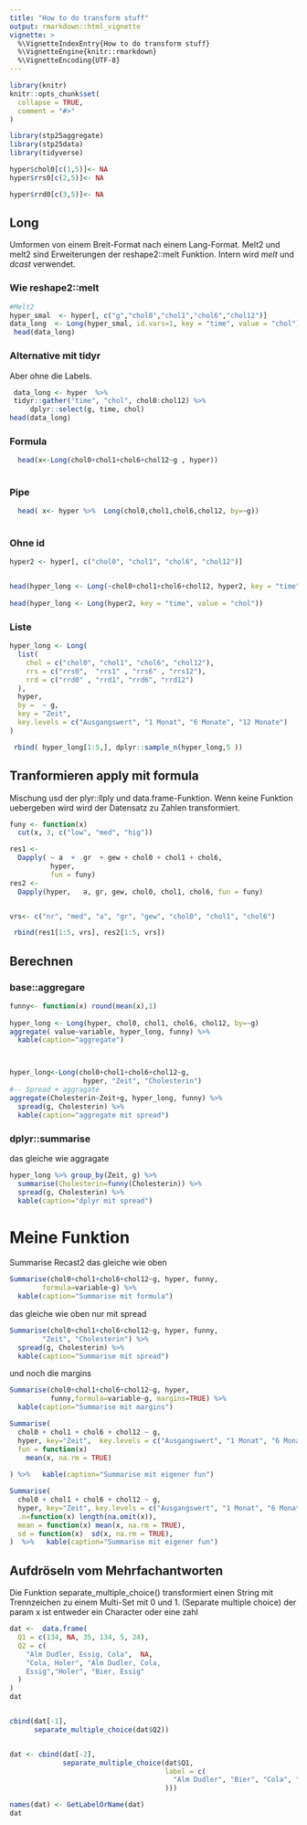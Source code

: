 ```yaml
---
title: "How to do transform stuff"
output: rmarkdown::html_vignette
vignette: >
  %\VignetteIndexEntry{How to do transform stuff}
  %\VignetteEngine{knitr::rmarkdown}
  %\VignetteEncoding{UTF-8}
---
```


```r
library(knitr)
knitr::opts_chunk$set(
  collapse = TRUE,
  comment = "#>"
)
```

```r
library(stp25aggregate)
library(stp25data)
library(tidyverse)

hyper$chol0[c(1,5)]<- NA
hyper$rrs0[c(2,5)]<- NA

hyper$rrd0[c(3,5)]<- NA

```


##  Long

Umformen von einem Breit-Format nach einem Lang-Format. Melt2 und melt2 sind
Erweiterungen der reshape2::melt Funktion. Intern wird  *melt* und *dcast* verwendet.


### Wie reshape2::melt 

```r
#Melt2
hyper_smal  <- hyper[, c("g","chol0","chol1","chol6","chol12")]
data_long  <- Long(hyper_smal, id.vars=1, key = "time", value = "chol")
 head(data_long)

```
### Alternative mit tidyr

Aber ohne die Labels.

```r
 data_long <- hyper  %>%
 tidyr::gather("time", "chol", chol0:chol12) %>%
     dplyr::select(g, time, chol)
head(data_long)

```


### Formula


```r
  head(x<-Long(chol0+chol1+chol6+chol12~g , hyper))
 
```


### Pipe

```r
 
  head( x<- hyper %>%  Long(chol0,chol1,chol6,chol12, by=~g))
 
```


### Ohne id


```r
hyper2 <- hyper[, c("chol0", "chol1", "chol6", "chol12")]


head(hyper_long <- Long(~chol0+chol1+chol6+chol12, hyper2, key = "time", value = "chol"))
 
head(hyper_long <- Long(hyper2, key = "time", value = "chol"))

```



### Liste

```r

hyper_long <- Long(
  list(
    chol = c("chol0", "chol1", "chol6", "chol12"),
    rrs = c("rrs0",  "rrs1" , "rrs6" , "rrs12"),
    rrd = c("rrd0" , "rrd1", "rrd6", "rrd12")
  ),
  hyper,
  by =  ~ g,
  key = "Zeit",
  key.levels = c("Ausgangswert", "1 Monat", "6 Monate", "12 Monate")
)

 rbind( hyper_long[1:5,], dplyr::sample_n(hyper_long,5 ))
```


## Tranformieren apply mit formula


Mischung usd der  plyr::llply  und  data.frame-Funktion.
Wenn keine Funktion uebergeben wird wird der Datensatz zu Zahlen transformiert.

```r
funy <- function(x)
  cut(x, 3, c("low", "med", "hig"))

res1 <-
  Dapply( ~ a  +  gr  + gew + chol0 + chol1 + chol6,
          hyper,
          fun = funy)
res2 <-
  Dapply(hyper,   a, gr, gew, chol0, chol1, chol6, fun = funy)


vrs<- c("nr", "med", "a", "gr", "gew", "chol0", "chol1", "chol6")

 rbind(res1[1:5, vrs], res2[1:5, vrs])

```



## Berechnen

###  base::aggregare

```r
funny<- function(x) round(mean(x),1)
 
hyper_long <- Long(hyper, chol0, chol1, chol6, chol12, by=~g)
aggregate( value~variable, hyper_long, funny) %>% 
  kable(caption="aggregate")



hyper_long<-Long(chol0+chol1+chol6+chol12~g,
                  hyper, "Zeit", "Cholesterin")
#-- Spread + aggragate
aggregate(Cholesterin~Zeit+g, hyper_long, funny) %>%
  spread(g, Cholesterin) %>% 
  kable(caption="aggregate mit spread")


```




### dplyr::summarise

  das gleiche wie aggragate
  
  
```r
hyper_long %>% group_by(Zeit, g) %>%
  summarise(Cholesterin=funny(Cholesterin)) %>%
  spread(g, Cholesterin) %>% 
  kable(caption="dplyr mit spread")
```
  

# Meine Funktion 
 
Summarise  Recast2 das gleiche wie oben

```r
Summarise(chol0+chol1+chol6+chol12~g, hyper, funny,
        formula=variable~g) %>% 
  kable(caption="Summarise mit formula")


```


  das gleiche wie oben nur mit spread

```r

Summarise(chol0+chol1+chol6+chol12~g, hyper, funny,
        "Zeit", "Cholesterin") %>%
  spread(g, Cholesterin) %>% 
  kable(caption="Summarise mit spread")

```

und noch die margins
```r
Summarise(chol0+chol1+chol6+chol12~g, hyper,
          funny,formula=variable~g, margins=TRUE) %>% 
  kable(caption="Summarise mit margins")
```



```r

Summarise(
  chol0 + chol1 + chol6 + chol12 ~ g,
  hyper, key="Zeit",  key.levels = c("Ausgangswert", "1 Monat", "6 Monate", "12 Monate"),
  fun = function(x)
    mean(x, na.rm = TRUE) 
 
) %>%   kable(caption="Summarise mit eigener fun")


```

```r

Summarise(
  chol0 + chol1 + chol6 + chol12 ~ g,
  hyper, key="Zeit", key.levels = c("Ausgangswert", "1 Monat", "6 Monate", "12 Monate"),
  .n=function(x) length(na.omit(x)),
  mean = function(x) mean(x, na.rm = TRUE),
  sd = function(x)  sd(x, na.rm = TRUE),
)  %>%   kable(caption="Summarise mit eigener fun")


```



## Aufdröseln vom Mehrfachantworten

Die Funktion separate_multiple_choice() transformiert einen String mit Trennzeichen
zu einem Multi-Set mit 0 und 1. (Separate multiple choice)
der param x ist entweder ein Character oder eine zahl


```r
dat <-  data.frame(
  Q1 = c(134, NA, 35, 134, 5, 24),
  Q2 = c(
    "Alm Dudler, Essig, Cola",  NA, 
    "Cola, Holer", "Alm Dudler, Cola, 
    Essig","Holer", "Bier, Essig"
  )
)
dat


cbind(dat[-1],
      separate_multiple_choice(dat$Q2))


dat <- cbind(dat[-2],
             separate_multiple_choice(dat$Q1,
                                      label = c(
                                        "Alm Dudler", "Bier", "Cola", "Essig", "Holer"
                                      )))

names(dat) <- GetLabelOrName(dat)
dat


```

